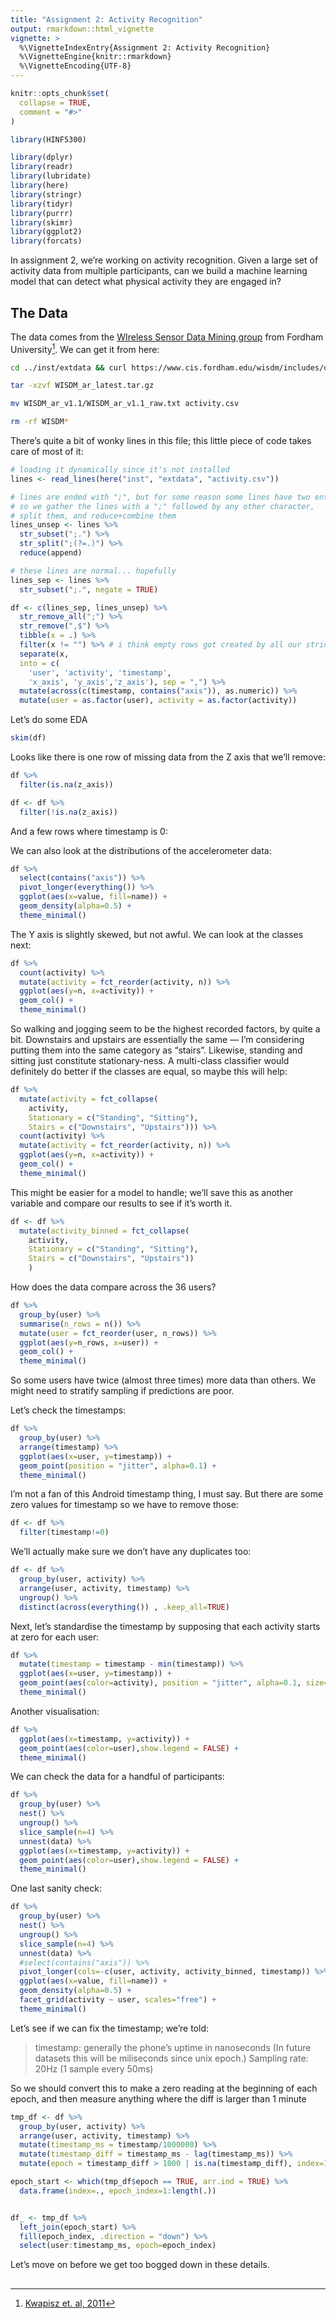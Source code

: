 ```yaml
---
title: "Assignment 2: Activity Recognition"
output: rmarkdown::html_vignette
vignette: >
  %\VignetteIndexEntry{Assignment 2: Activity Recognition}
  %\VignetteEngine{knitr::rmarkdown}
  %\VignetteEncoding{UTF-8}
---
```


```r
knitr::opts_chunk$set(
  collapse = TRUE,
  comment = "#>"
)
```

```r
library(HINF5300)

library(dplyr)
library(readr)
library(lubridate)
library(here)
library(stringr)
library(tidyr)
library(purrr)
library(skimr)
library(ggplot2)
library(forcats)
```

In assignment 2, we're working on activity recognition. Given a large set of
activity data from multiple participants, can we build a machine learning model
that can detect what physical activity they are engaged in?

## The Data

The data comes from the [WIreless Sensor Data Mining group](https://www.cis.fordham.edu/wisdm/dataset.php)
from Fordham University^[[Kwapisz et. al, 2011](https://doi.org/10.1145/1964897.1964918)]. We can get it from here:

```sh
cd ../inst/extdata && curl https://www.cis.fordham.edu/wisdm/includes/datasets/latest/WISDM_ar_latest.tar.gz -O -L

tar -xzvf WISDM_ar_latest.tar.gz

mv WISDM_ar_v1.1/WISDM_ar_v1.1_raw.txt activity.csv

rm -rf WISDM*
```

There's quite a bit of wonky lines in this file; this little piece of code
takes care of most of it:

```r
# loading it dynamically since it's not installed
lines <- read_lines(here("inst", "extdata", "activity.csv"))

# lines are ended with ";", but for some reason some lines have two entries
# so we gather the lines with a ";" followed by any other character,
# split them, and reduce+combine them
lines_unsep <- lines %>%
  str_subset(";.") %>%
  str_split(";(?=.)") %>%
  reduce(append)

# these lines are normal... hopefully
lines_sep <- lines %>%
  str_subset(";.", negate = TRUE)

df <- c(lines_sep, lines_unsep) %>%
  str_remove_all(";") %>%
  str_remove(",$") %>%
  tibble(x = .) %>%
  filter(x != "") %>% # i think empty rows got created by all our string manipulation # nolint
  separate(x,
  into = c(
    'user', 'activity', 'timestamp',
    'x_axis', 'y_axis','z_axis'), sep = ",") %>%
  mutate(across(c(timestamp, contains("axis")), as.numeric)) %>%
  mutate(user = as.factor(user), activity = as.factor(activity))
```

Let's do some EDA

```r
skim(df)
```

Looks like there is one row of missing data from the Z axis that we'll remove:

```r
df %>%
  filter(is.na(z_axis))

df <- df %>%
  filter(!is.na(z_axis))
```

And a few rows where timestamp is 0:


We can also look at the distributions of the accelerometer data:

```r
df %>%
  select(contains("axis")) %>%
  pivot_longer(everything()) %>%
  ggplot(aes(x=value, fill=name)) +
  geom_density(alpha=0.5) +
  theme_minimal()
```

The Y axis is slightly skewed, but not awful. We can look at the classes next:

```r
df %>%
  count(activity) %>%
  mutate(activity = fct_reorder(activity, n)) %>%
  ggplot(aes(y=n, x=activity)) +
  geom_col() +
  theme_minimal()
```

So walking and jogging seem to be the highest recorded factors, by quite a bit.
Downstairs and upstairs are essentially the same — I'm considering putting them
into the same category as "stairs". Likewise, standing and sitting just constitute
stationary-ness. A multi-class classifier would definitely do better if the classes
are equal, so maybe this will help:

```r
df %>%
  mutate(activity = fct_collapse(
    activity, 
    Stationary = c("Standing", "Sitting"),
    Stairs = c("Downstairs", "Upstairs"))) %>%
  count(activity) %>%
  mutate(activity = fct_reorder(activity, n)) %>%
  ggplot(aes(y=n, x=activity)) +
  geom_col() +
  theme_minimal()
```

This might be easier for a model to handle; we'll save this as another variable
and compare our results to see if it's worth it.

```r
df <- df %>%
  mutate(activity_binned = fct_collapse(
    activity, 
    Stationary = c("Standing", "Sitting"),
    Stairs = c("Downstairs", "Upstairs"))
    )
```

How does the data compare across the 36 users?

```r
df %>%
  group_by(user) %>%
  summarise(n_rows = n()) %>%
  mutate(user = fct_reorder(user, n_rows)) %>%
  ggplot(aes(y=n_rows, x=user)) +
  geom_col() +
  theme_minimal()
```

So some users have twice (almost three times) more data than others. We
might need to stratify sampling if predictions are poor.

Let's check the timestamps:

```r
df %>%
  group_by(user) %>%
  arrange(timestamp) %>%
  ggplot(aes(x=user, y=timestamp)) +
  geom_point(position = "jitter", alpha=0.1) +
  theme_minimal()
```

I'm not a fan of this Android timestamp thing, I must say. But there
are some zero values for timestamp so we have to remove those:

```r
df <- df %>%
  filter(timestamp!=0)
```

We'll actually make sure we don't have any duplicates too:

```r
df <- df %>%
  group_by(user, activity) %>%
  arrange(user, activity, timestamp) %>%
  ungroup() %>%
  distinct(across(everything()) , .keep_all=TRUE)
```


Next, let's standardise the timestamp by supposing that each activity
starts at zero for each user:

```r
df %>%
  mutate(timestamp = timestamp - min(timestamp)) %>%
  ggplot(aes(x=user, y=timestamp)) +
  geom_point(aes(color=activity), position = "jitter", alpha=0.1, size=0.01) +
  theme_minimal()
```

Another visualisation:

```r
df %>%
  ggplot(aes(x=timestamp, y=activity)) +
  geom_point(aes(color=user),show.legend = FALSE) +
  theme_minimal()
```

We can check the data for a handful of participants:

```r
df %>%
  group_by(user) %>%
  nest() %>%
  ungroup() %>%
  slice_sample(n=4) %>%
  unnest(data) %>%
  ggplot(aes(x=timestamp, y=activity)) +
  geom_point(aes(color=user),show.legend = FALSE) +
  theme_minimal()
```

One last sanity check:

```r
df %>%
  group_by(user) %>%
  nest() %>%
  ungroup() %>%
  slice_sample(n=4) %>%
  unnest(data) %>%
  #select(contains("axis")) %>%
  pivot_longer(cols=-c(user, activity, activity_binned, timestamp)) %>%
  ggplot(aes(x=value, fill=name)) +
  geom_density(alpha=0.5) +
  facet_grid(activity ~ user, scales="free") +
  theme_minimal()
```

Let's see if we can fix the timestamp; we're told:

> timestamp: generally the phone's uptime in nanoseconds (In future datasets this will
be miliseconds since unix epoch.)
Sampling rate: 20Hz (1 sample every 50ms)

So we should convert this to make a zero reading at the beginning of each epoch,
and then measure anything where the diff is larger than 1 minute

```r
tmp_df <- df %>%
  group_by(user, activity) %>%
  arrange(user, activity, timestamp) %>%
  mutate(timestamp_ms = timestamp/1000000) %>% 
  mutate(timestamp_diff = timestamp_ms - lag(timestamp_ms)) %>%
  mutate(epoch = timestamp_diff > 1000 | is.na(timestamp_diff), index=1:n())

epoch_start <- which(tmp_df$epoch == TRUE, arr.ind = TRUE) %>%
  data.frame(index=., epoch_index=1:length(.))


df_ <- tmp_df %>%
  left_join(epoch_start) %>%
  fill(epoch_index, .direction = "down") %>%
  select(user:timestamp_ms, epoch=epoch_index)
```


Let's move on before we get too bogged down in these details.

## 






